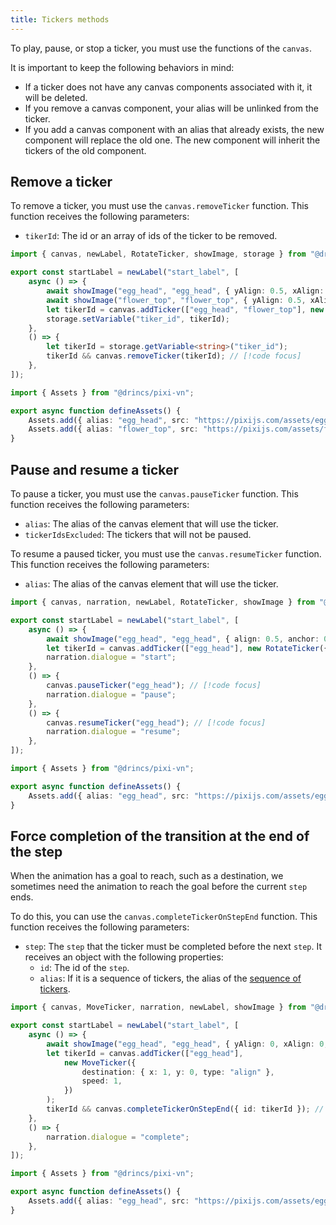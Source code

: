 ```yaml
---
title: Tickers methods
---
```


To play, pause, or stop a ticker, you must use the functions of the `canvas`.

It is important to keep the following behaviors in mind:

* If a ticker does not have any canvas components associated with it, it will be deleted.
* If you <DynamicLink href="/start/canvas-functions#remove-a-canvas-component">remove a canvas component</DynamicLink>, your alias will be unlinked from the ticker.
* If you add a canvas component with an alias that already exists, the new component will replace the old one. The new component will inherit the tickers of the old component.

## Remove a ticker

To remove a ticker, you must use the `canvas.removeTicker` function. This function receives the following parameters:

* `tikerId`: The id or an array of ids of the ticker to be removed.

```ts tab="labels/startLabel.ts"
import { canvas, newLabel, RotateTicker, showImage, storage } from "@drincs/pixi-vn";

export const startLabel = newLabel("start_label", [
    async () => {
        await showImage("egg_head", "egg_head", { yAlign: 0.5, xAlign: 0.25, anchor: 0.5 });
        await showImage("flower_top", "flower_top", { yAlign: 0.5, xAlign: 0.75, anchor: 0.5 });
        let tikerId = canvas.addTicker(["egg_head", "flower_top"], new RotateTicker({}));
        storage.setVariable("tiker_id", tikerId);
    },
    () => {
        let tikerId = storage.getVariable<string>("tiker_id");
        tikerId && canvas.removeTicker(tikerId); // [!code focus]
    },
]);

```

```ts tab="utils/defineAssets.ts"
import { Assets } from "@drincs/pixi-vn";

export async function defineAssets() {
    Assets.add({ alias: "egg_head", src: "https://pixijs.com/assets/eggHead.png" });
    Assets.add({ alias: "flower_top", src: "https://pixijs.com/assets/flowerTop.png" });
}
```

<Sandbox
  template="zglj8q"
  entry="/src/labels/startLabel.ts,/src/utils/assets-utility.ts"
/>

## Pause and resume a ticker

To pause a ticker, you must use the `canvas.pauseTicker` function. This function receives the following parameters:

* `alias`: The alias of the canvas element that will use the ticker.
* `tickerIdsExcluded`: The tickers that will not be paused.

To resume a paused ticker, you must use the `canvas.resumeTicker` function. This function receives the following parameters:

* `alias`: The alias of the canvas element that will use the ticker.

```ts tab="labels/startLabel.ts"
import { canvas, narration, newLabel, RotateTicker, showImage } from "@drincs/pixi-vn";

export const startLabel = newLabel("start_label", [
    async () => {
        await showImage("egg_head", "egg_head", { align: 0.5, anchor: 0.5 });
        let tikerId = canvas.addTicker(["egg_head"], new RotateTicker({}));
        narration.dialogue = "start";
    },
    () => {
        canvas.pauseTicker("egg_head"); // [!code focus]
        narration.dialogue = "pause";
    },
    () => {
        canvas.resumeTicker("egg_head"); // [!code focus]
        narration.dialogue = "resume";
    },
]);
```

```ts tab="utils/defineAssets.ts"
import { Assets } from "@drincs/pixi-vn";

export async function defineAssets() {
    Assets.add({ alias: "egg_head", src: "https://pixijs.com/assets/eggHead.png" });
}
```

<Sandbox
  template="ns726n"
  entry="/src/labels/startLabel.ts,/src/utils/assets-utility.ts"
/>

## Force completion of the transition at the end of the step

When the animation has a goal to reach, such as a destination, we sometimes need the animation to reach the goal before the current `step` ends.

To do this, you can use the `canvas.completeTickerOnStepEnd` function. This function receives the following parameters:

* `step`: The `step` that the ticker must be completed before the next `step`. It receives an object with the following properties:
  * `id`: The id of the `step`.
  * `alias`: If it is a sequence of tickers, the alias of the [sequence of tickers](#sequence-of-tickers).

```ts tab="labels/startLabel.ts"
import { canvas, MoveTicker, narration, newLabel, showImage } from "@drincs/pixi-vn";

export const startLabel = newLabel("start_label", [
    async () => {
        await showImage("egg_head", "egg_head", { yAlign: 0, xAlign: 0, anchor: 0 });
        let tikerId = canvas.addTicker(["egg_head"],
            new MoveTicker({
                destination: { x: 1, y: 0, type: "align" },
                speed: 1,
            })
        );
        tikerId && canvas.completeTickerOnStepEnd({ id: tikerId }); // [!code focus]
    },
    () => {
        narration.dialogue = "complete";
    },
]);
```

```ts tab="utils/defineAssets.ts"
import { Assets } from "@drincs/pixi-vn";

export async function defineAssets() {
    Assets.add({ alias: "egg_head", src: "https://pixijs.com/assets/eggHead.png" });
}
```

<Sandbox
  template="7zgqr6"
  entry="/src/labels/startLabel.ts,/src/utils/assets-utility.ts"
/>

